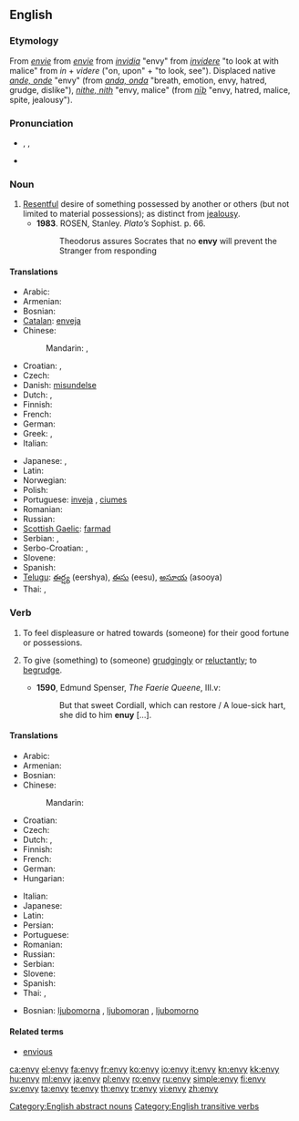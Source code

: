 ==English==

===Etymology===
From {{etyl|enm}} ''[[envie#Middle English|envie]]'' from {{etyl|fro}} ''[[envie#Old French|envie]]'' from {{etyl|la}} ''[[invidia#Latin|invidia]]'' "envy" from ''[[invidere#Latin|invidere]]'' "to look at with malice" from ''in'' + ''videre'' ("on, upon" + "to look, see"). Displaced native {{enm}} ''[[ande#Middle English|ande, onde]]'' "envy" (from {{ang}} ''[[anda#Old English|anda, onda]]'' "breath, emotion, envy, hatred, grudge, dislike"), {{enm}} ''[[nith#Middle English|nithe, nith]]'' "envy, malice" (from {{ang}} ''[[niþ#Old English|nīþ]]'' "envy, hatred, malice, spite, jealousy").

===Pronunciation===
* {{a|UK}} {{enPR|ĕn'vē}}, {{IPA|/ˈɛnviː/}}, {{SAMPA|/"Envi:/}}
* {{audio|En-us-envy.ogg|Audio (US)}}

===Noun===
{{en-noun|envies|-}}

# [[resentful|Resentful]] desire of something possessed by another or others (but not limited to material possessions); as distinct from [[jealousy]].
#* '''1983'''.  ROSEN, Stanley.  ''Plato’s'' Sophist.  p. 66.
#*: Theodorus assures Socrates that no '''envy''' will prevent the Stranger from responding

====Translations====
{{trans-top|envy}}
* Arabic: {{t|ar|حسد|m|tr=Hasad}}
* Armenian: {{t-|hy|նախանձ|tr=naxanj}}
* Bosnian: {{t-|bs|ljubomora|f}}
* [[Catalan]]: [[enveja]] {{f}}
* Chinese:
*: Mandarin: {{t|cmn|妒嫉|tr=dùjí|sc=Hani}},  {{t-|cmn|羡慕|tr=xiànmù|sc=Hani}}
* Croatian: {{t-|hr|zavist|f|alt=závist}}, {{t-|hr|ljubomora|f|alt=ljubòmora}}
* Czech: {{t-|cs|závist|f}}
* Danish: [[misundelse]]
* Dutch: {{t+|nl|afgunst|f}}, {{t+|nl|nijd|m|alt=nĳd}}
* Finnish: {{t-|fi|kateus|m}}
* French: {{t+|fr|envie|f}}
* German: {{t+|de|Neid|m}}
* Greek: {{t+|el|φθόνος|m|tr=phthonos}},  {{t|el|ζηλοφθονία|f}}
* Italian: {{t+|it|invidia|f}}
{{trans-mid}}
* Japanese: {{t|ja|嫉妬|tr=しっと, shitto}},  {{t|ja|ねたみ|tr=netami}}
* Latin: {{t-|la|invidia|f}}
* Norwegian: {{t+|no|misunnelse}}
* Polish: {{t+|pl|zazdrość|f}}
* Portuguese: [[inveja]] {{f}}, [[ciumes]] {{m}}
* Romanian: {{t-|ro|invidie|f}}
* Russian: {{t+|ru|зависть|f|tr=závist’}}
* [[Scottish Gaelic]]: [[farmad]] {{m}}
* Serbian: {{t-|sr|zavist}}, {{t-|sr|ljubomora}}
* Serbo-Croatian: {{tø|sh|zavist|f|xs=Serbo-Croatian}},  {{tø|sh|jal|m|xs=Serbo-Croatian}}
* Slovene: {{t-|sl|zavist|f}}
* Spanish: {{t-|es|envidia|f}}
* [[Telugu]]: [[ఈర్ష్య]] (eershya), [[ఈసు]] (eesu), [[అసూయ]] (asooya)
* Thai: {{t|th|ความริษยา|tr=ความริษยา}},  {{t|th|ความอิจฉา|tr=kwaam ìtchăa}}
{{trans-bottom}}

===Verb===
{{en-verb|env|i|ed}}

# {{transitive}} To feel displeasure or hatred towards (someone) for their good fortune or possessions.
# {{obsolete|transitive}} To give (something) to (someone) [[grudgingly]] or [[reluctantly]]; to [[begrudge]].
#*'''1590''', Edmund Spenser, ''The Faerie Queene'', III.v:
#*:But that sweet Cordiall, which can restore / A loue-sick hart, she did to him '''enuy''' [...].

====Translations====
{{trans-top|to feel displeasure towards (someone) because of their good fortune, possessions}}
* Arabic: {{t|ar|غبط|tr=ghábaTa}}
* Armenian: {{t|hy|նախանձել|tr=naxanjel}}
* Bosnian: {{t-|bs|zavidjeti}}
* Chinese:
*: Mandarin: {{t-|cmn|羡慕|tr=xiànmù|sc=Hani}}
* Croatian: {{t-|hr|zavidjeti|alt=závidjeti}}
* Czech: {{t-|cs|závidět}}
* Dutch: {{t+|nl|benijden|alt=benĳden}}, {{t|nl|afgunstig zijn|alt=afgunstig zĳn}}
* Finnish: {{t-|fi|kadehtia}}
* French: {{t+|fr|envier}}
* German: {{t+|de|beneiden}}
* Hungarian: {{t+|hu|irigyel}}
{{trans-mid}}
* Italian: {{t+|it|invidiare}}
* Japanese: {{t-|ja|羨む|tr=うらやむ, urayamu}}
* Latin: {{t-|la|invideo|alt=invideō}}
* Persian: {{t|fa|حسادت ورزیدن|sc=Arab|xs=Persian}}
* Portuguese: {{t|pt|invejar}}
* Romanian: {{t+|ro|invidia}}
* Russian: {{t+|ru|завидовать|tr=zavídovat’}}
* Serbian: {{t-|sr|zavideti}}
* Slovene: {{t|sl|zavidati}}
* Spanish: {{t-|es|envidiar}}
* Thai: {{t|th|ริษยา|tr=rítyaa}}, {{t-|th|อิจฉา|tr=ìtchăa}}
{{trans-bottom}}

{{checktrans-top}}
* Bosnian: [[ljubomorna]] {{f}}, [[ljubomoran]] {{m}}, [[ljubomorno]] {{n}}
{{checktrans-bottom}}

====Related terms====
* [[envious]]

[[Category:English abstract nouns]]
[[Category:English transitive verbs]]

[[ca:envy]]
[[el:envy]]
[[fa:envy]]
[[fr:envy]]
[[ko:envy]]
[[io:envy]]
[[it:envy]]
[[kn:envy]]
[[kk:envy]]
[[hu:envy]]
[[ml:envy]]
[[ja:envy]]
[[pl:envy]]
[[ro:envy]]
[[ru:envy]]
[[simple:envy]]
[[fi:envy]]
[[sv:envy]]
[[ta:envy]]
[[te:envy]]
[[th:envy]]
[[tr:envy]]
[[vi:envy]]
[[zh:envy]]